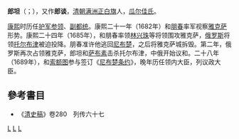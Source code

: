 {{Manchu name|[[瓜尔佳氏|瓜尔佳]]}}
'''郎坦'''（{{lang-mnc|ᠯᠠᠩᡨᠠᠨ|v=langtan}}；{{bd|1634年||1695年|catIdx=L}}），又作'''郎谈'''，[[清朝|清朝]][[满洲|满洲]][[正白旗|正白旗]]人，[[瓜尔佳氏|瓜尔佳氏]]。

[[康熙|康熙]]时历任[[护军|护军]][[参领|参领]]、[[副都统|副都统]]。康熙二十一年（1682年）和[[朋春|朋春]]率军视察[[雅克萨|雅克萨]]形势。康熙二十四年（1685年），和朋春率领[[林兴珠|林兴珠]]等将领围攻雅克萨，[[俄罗斯|俄罗斯]]将领[[托尔布津|托尔布津]]被迫投降。朋春准许他逃回[[尼布楚|尼布楚]]，之后将雅克萨城拆毁。第二年，俄罗斯再次占领雅克萨，郎坦和[[萨布素|萨布素]]击杀托尔布津，中俄开始议和。二十八年（1689年），和[[索额图|索额图]]参与签订《[[尼布楚条约|尼布楚条约]]》，晚年历任领内大臣，列议政大臣。
==參考書目==
* 《[[清史稿|清史稿]]》卷280　列传六十七
[[Category:清朝军事人物|L]]
[[Category:正白旗滿洲人|L]]
[[Category:费德里瓜尔佳氏|L]]